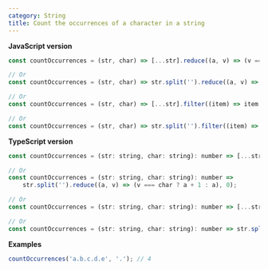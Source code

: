 ```yaml
---
category: String
title: Count the occurrences of a character in a string
---
```


**JavaScript version**

```js
const countOccurrences = (str, char) => [...str].reduce((a, v) => (v === char ? a + 1 : a), 0);

// Or
const countOccurrences = (str, char) => str.split('').reduce((a, v) => (v === char ? a + 1 : a), 0);

// Or
const countOccurrences = (str, char) => [...str].filter((item) => item === char).length;

// Or
const countOccurrences = (str, char) => str.split('').filter((item) => item === char).length;
```

**TypeScript version**

```js
const countOccurrences = (str: string, char: string): number => [...str].reduce((a, v) => (v === char ? a + 1 : a), 0);

// Or
const countOccurrences = (str: string, char: string): number =>
    str.split('').reduce((a, v) => (v === char ? a + 1 : a), 0);

// Or
const countOccurrences = (str: string, char: string): number => [...str].filter((item) => item === char).length;

// Or
const countOccurrences = (str: string, char: string): number => str.split('').filter((item) => item === char).length;
```

**Examples**

```js
countOccurrences('a.b.c.d.e', '.'); // 4
```
